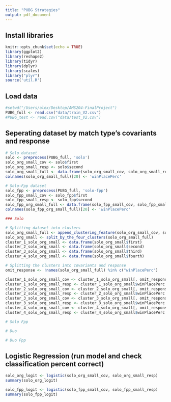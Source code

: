 ```yaml
---
title: "PUBG Strategies"
output: pdf_document
---
```


## Install libraries
```r
knitr::opts_chunk$set(echo = TRUE)
library(ggplot2)
library(reshape2)
library(tidyr)
library(dplyr)
library(scales)
library("plyr")
source('util.R')
```

## Load data
```r
#setwd("/Users/alex/Desktop/AMS204-FinalProject")
PUBG_full <- read.csv("data/train_V2.csv")
#PUBG_test <- read.csv("data/test_V2.csv")
```

## Seperating dataset by match type's covariants and response
```r
# Solo dataset
solo <- preprocess(PUBG_full, 'solo')
solo_org_small_cov <- solo$first
solo_org_small_resp <- solo$second
solo_org_small_full <- data.frame(solo_org_small_cov, solo_org_small_resp)
colnames(solo_org_small_full)[20] <- 'winPlacePerc'

# Solo-Fpp dataset
solo_fpp <- preprocess(PUBG_full, 'solo-fpp')
solo_fpp_small_cov <- solo_fpp$first
solo_fpp_small_resp <- solo_fpp$second
solo_fpp_org_small_full <- data.frame(solo_fpp_small_cov, solo_fpp_small_resp)
colnames(solo_fpp_org_small_full)[20] <- 'winPlacePerc'
```

```r
### Solo

# Splitting dataset into clusters
solo_org_small_full <- append_clustering_feature(solo_org_small_cov, solo_org_small_full)
solo_org_small <- split_by_the_four_clusters(solo_org_small_full)
cluster_1_solo_org_small <- data.frame(solo_org_small$first) 
cluster_2_solo_org_small <- data.frame(solo_org_small$second) 
cluster_3_solo_org_small <- data.frame(solo_org_small$third) 
cluster_4_solo_org_small <- data.frame(solo_org_small$fourth)

# Splitting the clusters into covariants and response
omit_response <- !names(solo_org_small_full) %in% c("winPlacePerc") 

cluster_1_solo_org_small_cov <- cluster_1_solo_org_small[, omit_response]
cluster_1_solo_org_small_resp <- cluster_1_solo_org_small$winPlacePerc
cluster_2_solo_org_small_cov <- cluster_2_solo_org_small[, omit_response]
cluster_2_solo_org_small_resp <- cluster_2_solo_org_small$winPlacePerc
cluster_3_solo_org_small_cov <- cluster_3_solo_org_small[, omit_response]
cluster_3_solo_org_small_resp <- cluster_3_solo_org_small$winPlacePerc
cluster_4_solo_org_small_cov <- cluster_4_solo_org_small[, omit_response]
cluster_4_solo_org_small_resp <- cluster_4_solo_org_small$winPlacePerc
```

```r
# Solo Fpp
```

```r
# Duo
```

```r
# Duo Fpp
```

## Logistic Regression (run model and check classification percent correct)
```r
solo_org_logit <- logistic(solo_org_small_cov, solo_org_small_resp)
summary(solo_org_logit)

solo_fpp_logit <- logistic(solo_fpp_small_cov, solo_fpp_small_resp)
summary(solo_fpp_logit)
```